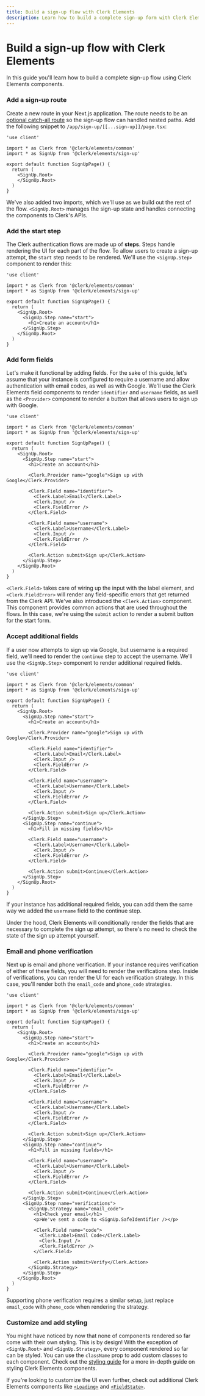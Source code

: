 ```yaml
---
title: Build a sign-up flow with Clerk Elements
description: Learn how to build a complete sign-up form with Clerk Elements.
---
```



# Build a sign-up flow with Clerk Elements

In this guide you'll learn how to build a complete sign-up flow using Clerk Elements components.

<Steps>

### Add a sign-up route

Create a new route in your Next.js application. The route needs to be an [optional catch-all route](https://nextjs.org/docs/pages/building-your-application/routing/dynamic-routes#optional-catch-all-segments) so the sign-up flow can handled nested paths. Add the following snippet to `/app/sign-up/[[...sign-up]]/page.tsx`:

```tsx filename="/app/sign-up/[[...sign-up]]/page.tsx"
'use client'

import * as Clerk from '@clerk/elements/common'
import * as SignUp from '@clerk/elements/sign-up'

export default function SignUpPage() {
  return (
    <SignUp.Root>
    </SignUp.Root>
  )
}
```

We've also added two imports, which we'll use as we build out the rest of the flow. `<SignUp.Root>` manages the sign-up state and handles connecting the components to Clerk's APIs.

### Add the start step

The Clerk authentication flows are made up of **steps**. Steps handle rendering the UI for each part of the flow. To allow users to create a sign-up attempt, the `start` step needs to be rendered. We'll use the `<SignUp.Step>` component to render this:

```tsx filename="/app/sign-up/[[...sign-up]]/page.tsx" {9-11}
'use client'

import * as Clerk from '@clerk/elements/common'
import * as SignUp from '@clerk/elements/sign-up'

export default function SignUpPage() {
  return (
    <SignUp.Root>
      <SignUp.Step name="start">
        <h1>Create an account</h1>
      </SignUp.Step>
    </SignUp.Root>
  )
}
```

### Add form fields

Let's make it functional by adding fields. For the sake of this guide, let's assume that your instance is configured to require a username and allow authentication with email codes, as well as with Google. We'll use the Clerk Elements field components to render `identifier` and `username` fields, as well as the `<Provider>` component to render a button that allows users to sign up with Google.

```tsx filename="/app/sign-up/[[...sign-up]]/page.tsx" {12-26}
'use client'

import * as Clerk from '@clerk/elements/common'
import * as SignUp from '@clerk/elements/sign-up'

export default function SignUpPage() {
  return (
    <SignUp.Root>
      <SignUp.Step name="start">
        <h1>Create an account</h1>

        <Clerk.Provider name="google">Sign up with Google</Clerk.Provider>

        <Clerk.Field name="identifier">
          <Clerk.Label>Email</Clerk.Label>
          <Clerk.Input />
          <Clerk.FieldError />
        </Clerk.Field>

        <Clerk.Field name="username">
          <Clerk.Label>Username</Clerk.Label>
          <Clerk.Input />
          <Clerk.FieldError />
        </Clerk.Field>

        <Clerk.Action submit>Sign up</Clerk.Action>
      </SignUp.Step>
    </SignUp.Root>
  )
}
```

`<Clerk.Field>` takes care of wiring up the input with the label element, and `<Clerk.FieldError>` will render any field-specific errors that get returned from the Clerk API. We've also introduced the `<Clerk.Action>` component. This component provides common actions that are used throughout the flows. In this case, we're using the `submit` action to render a submit button for the start form.

### Accept additional fields

If a user now attempts to sign up via Google, but username is a required field, we'll need to render the `continue` step to accept the username. We'll use the `<SignUp.Step>` component to render additional required fields.

```tsx filename="/app/sign-up/[[...sign-up]]/page.tsx" {28-38}
'use client'

import * as Clerk from '@clerk/elements/common'
import * as SignUp from '@clerk/elements/sign-up'

export default function SignUpPage() {
  return (
    <SignUp.Root>
      <SignUp.Step name="start">
        <h1>Create an account</h1>

        <Clerk.Provider name="google">Sign up with Google</Clerk.Provider>

        <Clerk.Field name="identifier">
          <Clerk.Label>Email</Clerk.Label>
          <Clerk.Input />
          <Clerk.FieldError />
        </Clerk.Field>

        <Clerk.Field name="username">
          <Clerk.Label>Username</Clerk.Label>
          <Clerk.Input />
          <Clerk.FieldError />
        </Clerk.Field>

        <Clerk.Action submit>Sign up</Clerk.Action>
      </SignUp.Step>
      <SignUp.Step name="continue">
        <h1>Fill in missing fields</h1>

        <Clerk.Field name="username">
          <Clerk.Label>Username</Clerk.Label>
          <Clerk.Input />
          <Clerk.FieldError />
        </Clerk.Field>

        <Clerk.Action submit>Continue</Clerk.Action>
      </SignUp.Step>
    </SignUp.Root>
  )
}
```

If your instance has additional required fields, you can add them the same way we added the `username` field to the continue step.

<Callout>
Under the hood, Clerk Elements will conditionally render the fields that are necessary to complete the sign up attempt, so there's no need to check the state of the sign up attempt yourself.
</Callout>

### Email and phone verification

Next up is email and phone verification. If your instance requires verification of either of these fields, you will need to render the verifications step. Inside of verifications, you can render the UI for each verification strategy. In this case, you'll render both the `email_code` and `phone_code` strategies.

```tsx filename="/app/sign-up/[[...sign-up]]/page.tsx" {39-52}
'use client'

import * as Clerk from '@clerk/elements/common'
import * as SignUp from '@clerk/elements/sign-up'

export default function SignUpPage() {
  return (
    <SignUp.Root>
      <SignUp.Step name="start">
        <h1>Create an account</h1>

        <Clerk.Provider name="google">Sign up with Google</Clerk.Provider>

        <Clerk.Field name="identifier">
          <Clerk.Label>Email</Clerk.Label>
          <Clerk.Input />
          <Clerk.FieldError />
        </Clerk.Field>

        <Clerk.Field name="username">
          <Clerk.Label>Username</Clerk.Label>
          <Clerk.Input />
          <Clerk.FieldError />
        </Clerk.Field>

        <Clerk.Action submit>Sign up</Clerk.Action>
      </SignUp.Step>
      <SignUp.Step name="continue">
        <h1>Fill in missing fields</h1>

        <Clerk.Field name="username">
          <Clerk.Label>Username</Clerk.Label>
          <Clerk.Input />
          <Clerk.FieldError />
        </Clerk.Field>

        <Clerk.Action submit>Continue</Clerk.Action>
      </SignUp.Step>
      <SignUp.Step name="verifications">
        <SignUp.Strategy name="email_code">
          <h1>Check your email</h1>
          <p>We've sent a code to <SignUp.SafeIdentifier /></p>

          <Clerk.Field name="code">
            <Clerk.Label>Email Code</Clerk.Label>
            <Clerk.Input />
            <Clerk.FieldError />
          </Clerk.Field>

          <Clerk.Action submit>Verify</Clerk.Action>
        </SignUp.Strategy>
      </SignUp.Step>
    </SignUp.Root>
  )
}
```

Supporting phone verification requires a similar setup, just replace `email_code` with `phone_code` when rendering the strategy.

### Customize and add styling

You might have noticed by now that none of components rendered so far come with their own styling. This is by design! With the exception of `<SignUp.Root>` and `<SignUp.Strategy>`, every component rendered so far can be styled. You can use the `className` prop to add custom classes to each component. Check out the [styling guide](/docs/elements/guides/styling) for a more in-depth guide on styling Clerk Elements components.

If you're looking to customize the UI even further, check out additional Clerk Elements components like [`<Loading>`](/docs/elements/reference/common#loading) and [`<FieldState>`](/docs/elements/reference/common#fieldstate).

</Steps>
